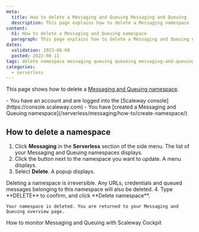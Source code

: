 ```yaml
---
meta:
  title: How to delete a Messaging and Queuing Messaging and Queuing
  description: This page explains how to delete a Messaging namespace
content:
  h1: How to delete a Messaging and Queuing namespace
  paragraph: This page explains how to delete a Messaging and Queuing namespace
dates:
  validation: 2023-06-08
  posted: 2022-08-11
tags: delete namespace messaging queuing queueing messaging-and-queuing name-space 
categories:
  - serverless 
---
```


This page shows how to delete a [Messaging and Queuing namespace](/serverless/messaging/concepts/#namespace).

<Macro id="iam-requirements" />

<Message type="requirement">
  - You have an account and are logged into the [Scaleway console](https://console.scaleway.com)
  - You have [created a Messaging and Queuing namespace](/serverless/messaging/how-to/create-namespace/)
</Message>

## How to delete a namespace

1. Click **Messaging** in the **Serverless** section of the side menu. The list of your Messaging and Queuing namespaces displays.
2. Click the <Icon name="more" /> button next to the namespace you want to update. A menu displays.
    <Lightbox src="scaleway-namespace-menu.webp" alt="" />
3. Select **Delete**. A popup displays.
    <Lightbox src="scaleway-delete-a-namespace.webp" alt="" />

  <Message type="important">
    Deleting a namespace is irreversible. Any URLs, credentials and queued messages belonging to this namespace will also be deleted.
  </Message>
4. Type **DELETE** to confirm, and click **Delete namespace**.

    Your namespace is deleted. You are returned to your Messaging and Queuing overview page.


<Navigation title="See Also">
  <PreviousButton to="/serverless/messaging/how-to/monitor-mnq-cockpit/">How to monitor Messaging and Queuing with Scaleway Cockpit</PreviousButton>
</Navigation>
